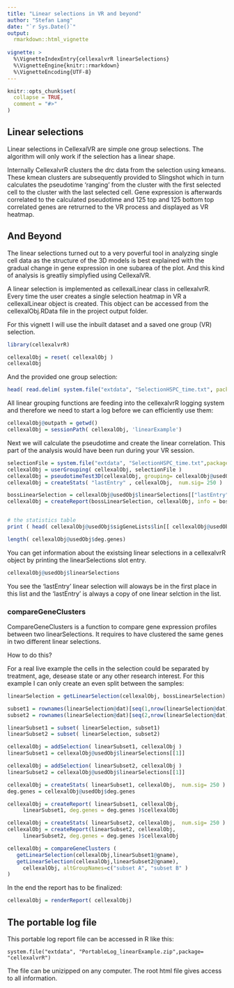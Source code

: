 ---
title: "Linear selections in VR and beyond"
author: "Stefan Lang"
date: "`r Sys.Date()`"
output:
  rmarkdown::html_vignette
  
vignette: >
  %\VignetteIndexEntry{cellexalvrR linearSelections}
  %\VignetteEngine{knitr::rmarkdown}
  %\VignetteEncoding{UTF-8}
---

```{r setup, include = FALSE}
knitr::opts_chunk$set(
  collapse = TRUE,
  comment = "#>"
)
```

## Linear selections

Linear selections in CellexalVR are simple one group selections. 
The algorithm will only work if the selection has a linear shape.

Internally CellexalvrR clusters the drc data from the selection using kmeans.
These kmean clusters are subsequently provided to Slingshot which in turn calculates the
pseudotime 'ranging' from the cluster with the first selected cell to the cluster with the last selected cell. 
Gene expression is afterwards correlated to the calculated pseudotime and 125 top and 125 bottom top correlated 
genes are retrurned to the VR process and displayed as VR heatmap.

## And Beyond

The linear selections turned out to a very poverful tool in analyzing single cell data as
the structure of the 3D models is best explained with the gradual change in gene expression
in one subarea of the plot. And this kind of analysis is greatliy simplyfied using CellexalVR.


A linear selection is implemented as cellexalLinear class in cellexalvrR. Every time the user creates a single selection heatmap in VR a cellexalLinear object is created. This object can be accessed from the cellexalObj.RData file in the project output folder.

For this vignett I will use the inbuilt dataset and a saved one group (VR) selection.

```{r,message=FALSE}
library(cellexalvrR)

cellexalObj = reset( cellexalObj )
cellexalObj

```

And the provided one group selection:

```{r,message=FALSE}
head( read.delim( system.file("extdata", "SelectionHSPC_time.txt", package="cellexalvrR"), header=F ) )

```

All linear grouping functions are feeding into the cellexalvrR logging system and therefore we need to start a log before we can efficiently use them:

```{r,message=FALSE}
cellexalObj@outpath = getwd()
cellexalObj = sessionPath( cellexalObj, 'linearExample')
```

Next we will calculate the pseudotime and create the linear correlation.
This part of the analysis would have been run during your VR session.

```{r,message=FALSE}
selectionFile = system.file("extdata", "SelectionHSPC_time.txt",package= "cellexalvrR")
cellexalObj = userGrouping( cellexalObj, selectionFile )
cellexalObj = pseudotimeTest3D(cellexalObj, grouping= cellexalObj@usedObj$lastGroup )
cellexalObj = createStats( "lastEntry" , cellexalObj,  num.sig= 250 )

bossLinearSelection = cellexalObj@usedObj$linearSelections[["lastEntry"]]
cellexalObj = createReport(bossLinearSelection, cellexalObj, info = bossLinearSelection)$cellexalObj


# the statistics table
print ( head( cellexalObj@usedObj$sigGeneLists$lin[[ cellexalObj@usedObj$lastGroup ]] ))

length( cellexalObj@usedObj$deg.genes)
```

You can get information about the existsing linear selections in a cellexalvrR object by printing the linearSelections slot entry.

```{r, message=FALSE}
cellexalObj@usedObj$linearSelections
```

You see the 'lastEntry' linear selection will aloways be in the first place in this list
and the 'lastEntry' is always a copy of one linear selction in the list.

### compareGeneClusters

CompareGeneClusters is a function to compare gene expression profiles between two linearSelections.
It requires to have clustered the same genes in two different linear selections.

How to do this?

For a real live example the cells in the selection could be separated by treatment, age, desease state or any other research interest.
For this example I can only create an even split between the samples:

```{r, message=FALSE}
linearSelection = getLinearSelection(cellexalObj, bossLinearSelection)

subset1 = rownames(linearSelection@dat)[seq(1,nrow(linearSelection@dat),2)]
subset2 = rownames(linearSelection@dat)[seq(2,nrow(linearSelection@dat),2)]

linearSubset1 = subset( linearSelection, subset1)
linearSubset2 = subset( linearSelection, subset2)

cellexalObj = addSelection( linearSubset1, cellexalObj )
linearSubset1 = cellexalObj@usedObj$linearSelections[[1]]

cellexalObj = addSelection( linearSubset2, cellexalObj )
linearSubset2 = cellexalObj@usedObj$linearSelections[[1]]

cellexalObj = createStats( linearSubset1, cellexalObj,  num.sig= 250 )
deg.genes = cellexalObj@usedObj$deg.genes

cellexalObj = createReport( linearSubset1, cellexalObj, 
     linearSubset1, deg.genes = deg.genes )$cellexalObj

cellexalObj = createStats( linearSubset2, cellexalObj,  num.sig= 250 )
cellexalObj = createReport(linearSubset2, cellexalObj, 
     linearSubset2, deg.genes = deg.genes )$cellexalObj

cellexalObj = compareGeneClusters ( 
   getLinearSelection(cellexalObj,linearSubset1@gname), 
   getLinearSelection(cellexalObj,linearSubset2@gname), 
	 cellexalObj, altGroupNames=c("subset A", "subset B" ) 
)

```

In the end the report has to be finalized:

```{r, message=FALSE}
cellexalObj = renderReport( cellexalObj)
```


## The portable log file

This portable log report file can be accessed in R like this:

```
system.file("extdata", "PortableLog_linearExample.zip",package= "cellexalvrR")
```

The file can be unizipped on any computer. The root html file gives access to all information.


